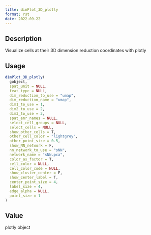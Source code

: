 ```yaml
--- 
title: dimPlot_3D_plotly 
format: rst 
date: 2022-09-22 
--- 
```


## Description

Visualize cells at their 3D dimension reduction coordinates with plotly


## Usage

```r
dimPlot_3D_plotly(
  gobject,
  spat_unit = NULL,
  feat_type = NULL,
  dim_reduction_to_use = "umap",
  dim_reduction_name = "umap",
  dim1_to_use = 1,
  dim2_to_use = 2,
  dim3_to_use = 3,
  spat_enr_names = NULL,
  select_cell_groups = NULL,
  select_cells = NULL,
  show_other_cells = T,
  other_cell_color = "lightgrey",
  other_point_size = 0.5,
  show_NN_network = F,
  nn_network_to_use = "sNN",
  network_name = "sNN.pca",
  color_as_factor = T,
  cell_color = NULL,
  cell_color_code = NULL,
  show_cluster_center = F,
  show_center_label = T,
  center_point_size = 4,
  label_size = 4,
  edge_alpha = NULL,
  point_size = 1
)
```


## Value

plotly object


